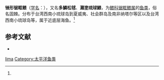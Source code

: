 {{Speciesbox
| taxon = Plectrypops lima
| binomial_authority = (Valenciennes)<ref name='id6905'>{{cite web| url =http://www.bioinfo.cn/db05/BjdwSpecies.php?action=view&id=6905| title =锉形锯眶鳂| work =《中国动物物种编目数据库》| publisher =中国科学院微生物研究所| author =中国科学院动物研究所| accessdate =2009-04-11| deadurl =yes| archiveurl =https://web.archive.org/web/20160305044602/http://www.bioinfo.cn/db05/BjdwSpecies.php?action=view&id=6905| archivedate =2016年3月5日| df =}}</ref>
}}

'''锉形锯眶鳂'''（[[学名|学名]]：{{lang|la|''Plectrypops lima''}}），又名'''多鱗松毬'''、'''灘塗琉球鰃'''，为[[鳂科|鳂科]][[锯眶鳂属|锯眶鳂属]]的[[鱼类|鱼类]]，俗名固棘。分布于台湾西南小琉球岛到夏威夷、社会群岛及南非纳塔尔等区以及台湾西南小琉球岛等，属于近底层海鱼。<ref name='id6905'/>

== 参考文献 ==
{{reflist}}
* {{TaiBNET| zh=多鱗松毬 | id=380927 | binomial=Plectrypops lima | authority=Valenciennes, 1831 | var= | accessdate=2013-01-24}}
{{鱼类小作品}}

{{taxonbar}}
[[Category:锯眶鳂属|lima]]
[[Category:太平洋鱼类|Category:太平洋鱼类]]